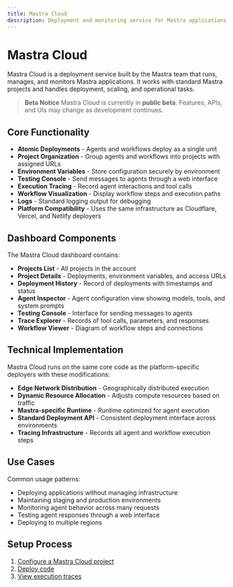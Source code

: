 ```yaml
---
title: Mastra Cloud
description: Deployment and monitoring service for Mastra applications
---
```


# Mastra Cloud

Mastra Cloud is a deployment service built by the Mastra team that runs,
manages, and monitors Mastra applications. It works with standard Mastra
projects and handles deployment, scaling, and operational tasks.

> **Beta Notice**
> Mastra Cloud is currently in **public beta**. Features, APIs, and UIs may
> change as development continues.

## Core Functionality

- **Atomic Deployments** - Agents and workflows deploy as a single unit
- **Project Organization** - Group agents and workflows into projects with assigned URLs
- **Environment Variables** - Store configuration securely by environment
- **Testing Console** - Send messages to agents through a web interface
- **Execution Tracing** - Record agent interactions and tool calls
- **Workflow Visualization** - Display workflow steps and execution paths
- **Logs** - Standard logging output for debugging
- **Platform Compatibility** - Uses the same infrastructure as Cloudflare, Vercel, and Netlify deployers

## Dashboard Components

The Mastra Cloud dashboard contains:

- **Projects List** - All projects in the account
- **Project Details** - Deployments, environment variables, and access URLs
- **Deployment History** - Record of deployments with timestamps and status
- **Agent Inspector** - Agent configuration view showing models, tools, and system prompts
- **Testing Console** - Interface for sending messages to agents
- **Trace Explorer** - Records of tool calls, parameters, and responses
- **Workflow Viewer** - Diagram of workflow steps and connections

## Technical Implementation

Mastra Cloud runs on the same core code as the platform-specific deployers with these modifications:

- **Edge Network Distribution** - Geographically distributed execution
- **Dynamic Resource Allocation** - Adjusts compute resources based on traffic
- **Mastra-specific Runtime** - Runtime optimized for agent execution
- **Standard Deployment API** - Consistent deployment interface across environments
- **Tracing Infrastructure** - Records all agent and workflow execution steps

## Use Cases

Common usage patterns:

- Deploying applications without managing infrastructure
- Maintaining staging and production environments
- Monitoring agent behavior across many requests
- Testing agent responses through a web interface
- Deploying to multiple regions

## Setup Process

1. [Configure a Mastra Cloud project](/docs/mastra-cloud/setting-up)
2. [Deploy code](/docs/mastra-cloud/deploying)
3. [View execution traces](/docs/mastra-cloud/observability)
